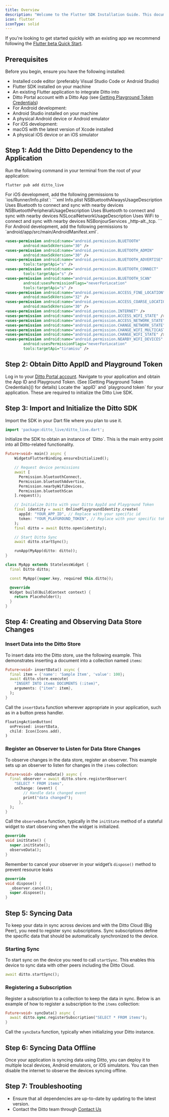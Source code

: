```yaml
---
title: Overview
description: "Welcome to the Flutter SDK Installation Guide. This document provides step-by-step instructions for installing and configuring the Ditto SDK, enabling you to sync, query, and insert data seamlessly within your existing Flutter application."
icon: flutter
iconType: solid
---
```


If you're looking to get started quickly with an existing app we recommend following the [Flutter beta Quick Start](<./Flutter/Flutter Quick Start.md>).

## Prerequisites

Before you begin, ensure you have the following installed:

- Installed code editor (preferably Visual Studio Code or Android Studio)
- Flutter SDK installed on your machine
- An existing Flutter application to integrate Ditto into
- Ditto Portal account with a Ditto App (see [Getting Playground Token Credentials]())
- For Android development:
- Android Studio installed on your machine
- A physical Android device or Android emulator
- For iOS development:
- macOS with the latest version of Xcode installed
- A physical iOS device or an iOS simulator

## Step 1: Add the Ditto Dependency to the Application

<Steps>
<Step>
Run the following command in your terminal from the root of your application:

```shell
flutter pub add ditto_live
```
</Step>

<Step>
For iOS development, add the following permissions to `ios/Runner/Info.plist`:

<CodeGroup>
```xml Info.plist
<key>NSBluetoothAlwaysUsageDescription</key>
<string>Uses Bluetooth to connect and sync with nearby devices</string>
<key>NSBluetoothPeripheralUsageDescription</key>
<string>Uses Bluetooth to connect and sync with nearby devices</string>
<key>NSLocalNetworkUsageDescription</key>
<string>Uses WiFi to connect and sync with nearby devices</string>
<key>NSBonjourServices</key>
<array>
  <string>_http-alt._tcp.</string>
</array>
```
</CodeGroup>
</Step>

<Step>
For Android development, add the following permissions to `android/app/src/main/AndroidManifest.xml`.

```xml
<uses-permission android:name="android.permission.BLUETOOTH"
        android:maxSdkVersion="30" />
<uses-permission android:name="android.permission.BLUETOOTH_ADMIN"
        android:maxSdkVersion="30" />
<uses-permission android:name="android.permission.BLUETOOTH_ADVERTISE"
        tools:targetApi="s" />
<uses-permission android:name="android.permission.BLUETOOTH_CONNECT"
        tools:targetApi="s" />
<uses-permission android:name="android.permission.BLUETOOTH_SCAN"
        android:usesPermissionFlags="neverForLocation"
        tools:targetApi="s" />
<uses-permission android:name="android.permission.ACCESS_FINE_LOCATION"
        android:maxSdkVersion="32" />
<uses-permission android:name="android.permission.ACCESS_COARSE_LOCATION"
        android:maxSdkVersion="30" />
<uses-permission android:name="android.permission.INTERNET" />
<uses-permission android:name="android.permission.ACCESS_WIFI_STATE" />
<uses-permission android:name="android.permission.ACCESS_NETWORK_STATE" />
<uses-permission android:name="android.permission.CHANGE_NETWORK_STATE" />
<uses-permission android:name="android.permission.CHANGE_WIFI_MULTICAST_STATE" />
<uses-permission android:name="android.permission.CHANGE_WIFI_STATE" />
<uses-permission android:name="android.permission.NEARBY_WIFI_DEVICES"
        android:usesPermissionFlags="neverForLocation"
        tools:targetApi="tiramisu" />
```
</Step>
</Steps>

## Step 2: Obtain Ditto AppID and Playground Token

<Steps>
<Step>
Log in to your <a href="https://portal.ditto.live" target="_blank">Ditto Portal account</a>.
</Step>

<Step>
Navigate to your application and obtain the App ID and Playground Token. (See [Getting Playground Token Credentials]() for details)
</Step>

<Step>
Locate the `appID` and `playground token` for your application. These are required to initialize the Ditto Live SDK.
</Step>
</Steps>

## Step 3: Import and Initialize the Ditto SDK

<Steps>
<Step>
Import the SDK in your Dart file where you plan to use it.

```dart Dart
import 'package:ditto_live/ditto_live.dart';
```
</Step>

<Step>
Initialize the SDK to obtain an instance of `Ditto`. This is the main entry point into all Ditto-related functionality.

```dart Dart
Future<void> main() async {
	WidgetsFlutterBinding.ensureInitialized();

	// Request device permissions
	await [
      Permission.bluetoothConnect,
      Permission.bluetoothAdvertise,
      Permission.nearbyWifiDevices,
      Permission.bluetoothScan
    ].request();

    // Initialize Ditto with your Ditto AppId and Playground Token
    final identity = await OnlinePlaygroundIdentity.create(
      appId: "YOUR_APP_ID", // Replace with your specific id
      token: "YOUR_PLAYGROUND_TOKEN", // Replace with your specific token
    );
    final ditto = await Ditto.open(identity);

    // Start Ditto Sync
    await ditto.startSync();

    runApp(MyApp(ditto: ditto));
}

class MyApp extends StatelessWidget {
  final Ditto ditto;

  const MyApp({super.key, required this.ditto});

  @override
  Widget build(BuildContext context) {
    return Placeholder();
  }
}
```
</Step>
</Steps>

## Step 4: Creating and Observing Data Store Changes

### Insert Data into the Ditto Store

To insert data into the Ditto store, use the following example. This demonstrates inserting a document into a collection named `items`:

```dart Dart
Future<void> insertData() async {
  final item = {'name': 'Sample Item', 'value': 100};
  await ditto.store.execute(
    "INSERT INTO items DOCUMENTS (:item)",
    arguments: {"item": item},
  );
}
```

Call the `insertData` function wherever appropriate in your application, such as in a button press handler.

```dart Dart
FloatingActionButton(
  onPressed: insertData,
  child: Icon(Icons.add),
)
```

### Register an Observer to Listen for Data Store Changes

To observe changes in the data store, register an observer. This example sets up an observer to listen for changes in the `items` collection:

```dart Dart
Future<void> observeData() async {
  final observer = await ditto.store.registerObserver(
    "SELECT * FROM items",
    onChange: (event) {
	    // Handle data changed event
	    print("data changed");
	  },
  );
}
```

Call the `observeData` function, typically in the `initState` method of a stateful widget to start observing when the widget is initialized.

```dart Dart
@override
void initState() {
  super.initState();
  observeData();
}
```

Remember to cancel your observer in your widget’s `dispose()` method to prevent resource leaks

```dart Dart
@override
void dispose() {
  _observer.cancel();
  super.dispose();
}
```

## Step 5: Syncing Data

To keep your data in sync across devices and with the Ditto Cloud (Big Peer), you need to register sync subscriptions. Sync subscriptions define the specific data that should be automatically synchronized to the device.

### Starting Sync

To start sync on the device you need to call `startSync`. This enables this device to sync data with other peers including the Ditto Cloud.

```dart Dart
await ditto.startSync();
```

### Registering a Subscription

Register a subscription to a collection to keep the data in sync. Below is an example of how to register a subscription to the `items` collection:

```dart Dart
Future<void> syncData() async {
  await ditto.sync.registerSubscription("SELECT * FROM items");
}
```

Call the `syncData` function, typically when initializing your Ditto instance.

## Step 6: Syncing Data Offline

Once your application is syncing data using Ditto, you can deploy it to multiple local devices, Android emulators, or iOS simulators. You can then disable the internet to observe the devices syncing offline.

## Step 7: Troubleshooting

- Ensure that all dependencies are up-to-date by updating to the latest version.
- Contact the Ditto team through [Contact Us]()






